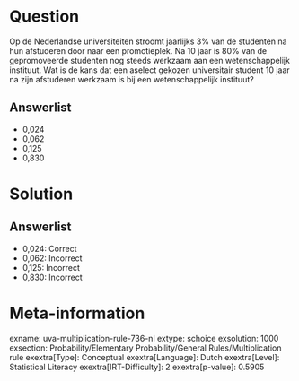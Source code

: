 Question
========

Op de Nederlandse universiteiten stroomt jaarlijks 3% van de studenten
na hun afstuderen door naar een promotieplek. Na 10 jaar is 80% van de
gepromoveerde studenten nog steeds werkzaam aan een wetenschappelijk
instituut. Wat is de kans dat een aselect gekozen universitair student
10 jaar na zijn afstuderen werkzaam is bij een wetenschappelijk
instituut?

Answerlist
----------

* 0,024
* 0,062
* 0,125
* 0,830

Solution
========

Answerlist
----------

* 0,024: Correct
* 0,062: Incorrect
* 0,125: Incorrect
* 0,830: Incorrect

Meta-information
================
exname: uva-multiplication-rule-736-nl
extype: schoice
exsolution: 1000
exsection: Probability/Elementary Probability/General Rules/Multiplication rule
exextra[Type]: Conceptual
exextra[Language]: Dutch
exextra[Level]: Statistical Literacy
exextra[IRT-Difficulty]: 2
exextra[p-value]: 0.5905
